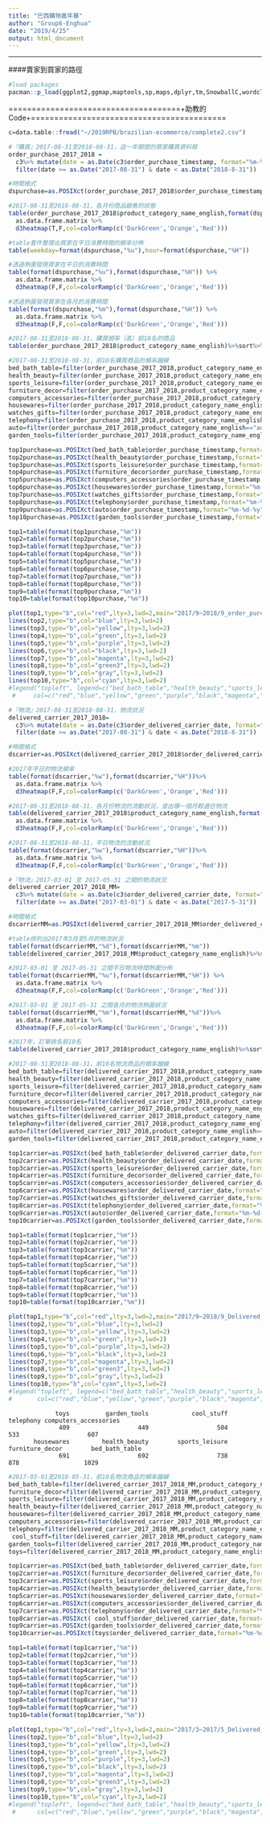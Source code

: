 ```yaml
---
title: "巴西購物嘉年華"
author: "Group6-Enghua"
date: "2019/4/25"
output: html_document
---
```

<hr>
####賣家到買家的路徑
```r
#load packages
pacman::p_load(ggplot2,ggmap,maptools,sp,maps,dplyr,tm,SnowballC,wordcloud,RColorBrewer,plotly,Imap,ggrepel,tidyverse,geosphere,threejs,knitr,data.table,DT,lubridate,dplyr,d3heatmap) 
```


=====================================+助教的Code+==========================================
```r
c=data.table::fread("~/2019RPB/brazilian-ecommerce/complete2.csv")
```


```r
#『購買』2017-08-31至2018-08-31，這一年期間的買家購買資料框
order_purchase_2017_2018 = 
  c3%>% mutate(date = as.Date(c3$order_purchase_timestamp, format="%m-%d-%Y")) %>%
  filter(date >= as.Date("2017-08-31") & date < as.Date("2018-8-31"))
```

```r
#時間格式
dspurchase=as.POSIXct(order_purchase_2017_2018$order_purchase_timestamp,format="%m-%d-%y")
```

```r
#2017-08-31至2018-08-31，各月份商品銷售的狀態
table(order_purchase_2017_2018$product_category_name_english,format(dspurchase,"%m")) %>% 
  as.data.frame.matrix %>% 
  d3heatmap(T,F,col=colorRamp(c('DarkGreen','Orange','Red')))
```

```r
#table套件整理出買家在平日消費時間的頻率分佈
table(weekday=format(dspurchase,"%u"),hour=format(dspurchase,"%H"))
```

```r
#透過熱圖發現買家在平日的消費時間
table(format(dspurchase,"%u"),format(dspurchase,"%H")) %>% 
  as.data.frame.matrix %>% 
  d3heatmap(F,F,col=colorRamp(c('DarkGreen','Orange','Red')))
```

```r
#透過熱圖發現買家在各月的消費時間
table(format(dspurchase,"%m"),format(dspurchase,"%H")) %>% 
  as.data.frame.matrix %>% 
  d3heatmap(F,F,col=colorRamp(c('DarkGreen','Orange','Red')))
```


```r
#2017-08-31至2018-08-31，購買頻率（高）前10名的商品
table(order_purchase_2017_2018$product_category_name_english)%>%sort%>%tail(10)
```

```r
#2017-08-31至2018-08-31，前10名購買商品的頻率趨線
bed_bath_table=filter(order_purchase_2017_2018,product_category_name_english=="bed_bath_table")
health_beauty=filter(order_purchase_2017_2018,product_category_name_english=="health_beauty")
sports_leisure=filter(order_purchase_2017_2018,product_category_name_english=="sports_leisure")
furniture_decor=filter(order_purchase_2017_2018,product_category_name_english=="furniture_decor")
computers_accessories=filter(order_purchase_2017_2018,product_category_name_english=="computers_accessories")
housewares=filter(order_purchase_2017_2018,product_category_name_english=="housewares")
watches_gifts=filter(order_purchase_2017_2018,product_category_name_english=="watches_gifts")
telephony=filter(order_purchase_2017_2018,product_category_name_english=="telephony")
auto=filter(order_purchase_2017_2018,product_category_name_english=="auto")
garden_tools=filter(order_purchase_2017_2018,product_category_name_english=="garden_tools")

top1purchase=as.POSIXct(bed_bath_table$order_purchase_timestamp,format="%m-%d-%y")
top2purchase=as.POSIXct(health_beauty$order_purchase_timestamp,format="%m-%d-%y")
top3purchase=as.POSIXct(sports_leisure$order_purchase_timestamp,format="%m-%d-%y")
top4purchase=as.POSIXct(furniture_decor$order_purchase_timestamp,format="%m-%d-%y")
top5purchase=as.POSIXct(computers_accessories$order_purchase_timestamp,format="%m-%d-%y")
top6purchase=as.POSIXct(housewares$order_purchase_timestamp,format="%m-%d-%y")
top7purchase=as.POSIXct(watches_gifts$order_purchase_timestamp,format="%m-%d-%y")
top8purchase=as.POSIXct(telephony$order_purchase_timestamp,format="%m-%d-%y")
top9purchase=as.POSIXct(auto$order_purchase_timestamp,format="%m-%d-%y")
top10purchase=as.POSIXct(garden_tools$order_purchase_timestamp,format="%m-%d-%y")

top1=table(format(top1purchase,"%m"))
top2=table(format(top2purchase,"%m"))
top3=table(format(top3purchase,"%m"))
top4=table(format(top4purchase,"%m"))
top5=table(format(top5purchase,"%m"))
top6=table(format(top6purchase,"%m"))
top7=table(format(top7purchase,"%m"))
top8=table(format(top8purchase,"%m"))
top9=table(format(top9purchase,"%m"))
top10=table(format(top10purchase,"%m"))

plot(top1,type="b",col="red",lty=3,lwd=2,main="2017/9~2018/9_order_purchase_frequency",xlab="month",ylab="frequency",ylim = c(1,1300))
lines(top2,type="b",col="blue",lty=3,lwd=2)
lines(top3,type="b",col="yellow",lty=3,lwd=2)
lines(top4,type="b",col="green",lty=3,lwd=2)
lines(top5,type="b",col="purple",lty=3,lwd=2)
lines(top6,type="b",col="black",lty=3,lwd=2)
lines(top7,type="b",col="magenta",lty=3,lwd=2)
lines(top8,type="b",col="green3",lty=3,lwd=2)
lines(top9,type="b",col="gray",lty=3,lwd=2)
lines(top10,type="b",col="cyan",lty=3,lwd=2)
#legend("topleft", legend=c("bed_bath_table","health_beauty","sports_leisure","furniture_decor","computers_accessories","housewares","watches_gifts","telephony","auto","garden_tools"),
 #     col=c("red","blue","yellow","green","purple","black","magenta","green3","gray","cyan"),lty=3,lwd=15, cex=0.8)
```

```r
#『物流』2017-08-31至2018-08-31，物流狀況
delivered_carrier_2017_2018= 
  c3%>% mutate(date = as.Date(c3$order_delivered_carrier_date, format="%m-%d-%Y")) %>%
  filter(date >= as.Date("2017-08-31") & date < as.Date("2018-8-31"))
```

```r
#時間格式
dscarrier=as.POSIXct(delivered_carrier_2017_2018$order_delivered_carrier_date,format="%m-%d-%y")
```

```r
#2017年平日的物流頻率
table(format(dscarrier,"%w"),format(dscarrier,"%H"))%>% 
  as.data.frame.matrix %>% 
  d3heatmap(F,F,col=colorRamp(c('DarkGreen','Orange','Red')))
```

```r
#2017-08-31至2018-08-31，各月份物流的流動狀況，查出哪一個月較適合物流
table(delivered_carrier_2017_2018$product_category_name_english,format(dscarrier,"%m")) %>% 
  as.data.frame.matrix %>% 
  d3heatmap(F,F,col=colorRamp(c('DarkGreen','Orange','Red')))
```

```r
#2017-08-31至2018-08-31，平日物流的流動狀況
table(format(dscarrier,"%w"),format(dscarrier,"%H"))%>% 
  as.data.frame.matrix %>% 
  d3heatmap(F,F,col=colorRamp(c('DarkGreen','Orange','Red')))
```



```r
#『物流』2017-03-01 至 2017-05-31 之間的物流狀況
delivered_carrier_2017_2018_MM= 
  c3%>% mutate(date = as.Date(c3$order_delivered_carrier_date, format="%m-%d-%Y")) %>%
  filter(date >= as.Date("2017-03-01") & date < as.Date("2017-5-31"))
```

```r
#時間格式
dscarrierMM=as.POSIXct(delivered_carrier_2017_2018_MM$order_delivered_carrier_date,format="%m-%d-%y")
```

```r
#table排列出2017年3月至5月的物流狀況
table(format(dscarrierMM,"%d"),format(dscarrierMM,"%m"))
table(delivered_carrier_2017_2018_MM$product_category_name_english)%>%sort%>%tail(10)
```

```r
#2017-03-01 至 2017-05-31 之間平日物流時間熱圖分佈
table(format(dscarrierMM,"%u"),format(dscarrierMM,"%H")) %>% 
  as.data.frame.matrix %>% 
  d3heatmap(F,F,col=colorRamp(c('DarkGreen','Orange','Red')))
```

```r
#2017-03-01 至 2017-05-31 之間各月的物流熱圖狀況
table(format(dscarrierMM,"%m"),format(dscarrierMM,"%d"))%>% 
  as.data.frame.matrix %>% 
  d3heatmap(F,F,col=colorRamp(c('DarkGreen','Orange','Red')))
```

```r
#2017年，訂單排名前10名
table(delivered_carrier_2017_2018$product_category_name_english)%>%sort%>%tail(10)
```

```r
#2017-08-31至2018-08-31，前10名物流商品的頻率趨線
bed_bath_table=filter(delivered_carrier_2017_2018,product_category_name_english=="bed_bath_table")
health_beauty=filter(delivered_carrier_2017_2018,product_category_name_english=="health_beauty")
sports_leisure=filter(delivered_carrier_2017_2018,product_category_name_english=="sports_leisure")
furniture_decor=filter(delivered_carrier_2017_2018,product_category_name_english=="furniture_decor")
computers_accessories=filter(delivered_carrier_2017_2018,product_category_name_english=="computers_accessories")
housewares=filter(delivered_carrier_2017_2018,product_category_name_english=="housewares")
watches_gifts=filter(delivered_carrier_2017_2018,product_category_name_english=="watches_gifts")
telephony=filter(delivered_carrier_2017_2018,product_category_name_english=="telephony")
auto=filter(delivered_carrier_2017_2018,product_category_name_english=="auto")
garden_tools=filter(delivered_carrier_2017_2018,product_category_name_english=="garden_tools")

top1carrier=as.POSIXct(bed_bath_table$order_delivered_carrier_date,format="%m-%d-%y")
top2carrier=as.POSIXct(health_beauty$order_delivered_carrier_date,format="%m-%d-%y")
top3carrier=as.POSIXct(sports_leisure$order_delivered_carrier_date,format="%m-%d-%y")
top4carrier=as.POSIXct(furniture_decor$order_delivered_carrier_date,format="%m-%d-%y")
top5carrier=as.POSIXct(computers_accessories$order_delivered_carrier_date,format="%m-%d-%y")
top6carrier=as.POSIXct(housewares$order_delivered_carrier_date,format="%m-%d-%y")
top7carrier=as.POSIXct(watches_gifts$order_delivered_carrier_date,format="%m-%d-%y")
top8carrier=as.POSIXct(telephony$order_delivered_carrier_date,format="%m-%d-%y")
top9carrier=as.POSIXct(auto$order_delivered_carrier_date,format="%m-%d-%y")
top10carrier=as.POSIXct(garden_tools$order_delivered_carrier_date,format="%m-%d-%y")

top1=table(format(top1carrier,"%m"))
top2=table(format(top2carrier,"%m"))
top3=table(format(top3carrier,"%m"))
top4=table(format(top4carrier,"%m"))
top5=table(format(top5carrier,"%m"))
top6=table(format(top6carrier,"%m"))
top7=table(format(top7carrier,"%m"))
top8=table(format(top8carrier,"%m"))
top9=table(format(top9carrier,"%m"))
top10=table(format(top10carrier,"%m"))

plot(top1,type="b",col="red",lty=3,lwd=2,main="2017/9~2018/9_Delivered_carrier_frequency",xlab="month",ylab="frequency",ylim = c(1,1300))
lines(top2,type="b",col="blue",lty=3,lwd=2)
lines(top3,type="b",col="yellow",lty=3,lwd=2)
lines(top4,type="b",col="green",lty=3,lwd=2)
lines(top5,type="b",col="purple",lty=3,lwd=2)
lines(top6,type="b",col="black",lty=3,lwd=2)
lines(top7,type="b",col="magenta",lty=3,lwd=2)
lines(top8,type="b",col="green3",lty=3,lwd=2)
lines(top9,type="b",col="gray",lty=3,lwd=2)
lines(top10,type="b",col="cyan",lty=3,lwd=2)
#legend("topleft", legend=c("bed_bath_table","health_beauty","sports_leisure","furniture_decor","computers_accessories","housewares","watches_gifts","telephony","auto","garden_tools"),
#       col=c("red","blue","yellow","green","purple","black","magenta","green3","cyan","gray"),lty=3,lwd=15, cex=0.8)
```

                 toys          garden_tools            cool_stuff             telephony computers_accessories 
                  409                   449                   504                   533                   607 
           housewares         health_beauty        sports_leisure       furniture_decor        bed_bath_table 
                  691                   692                   738                   878                  1029 


```r
#2017-03-01至2018-05-31，前10名物流商品的頻率趨線
bed_bath_table=filter(delivered_carrier_2017_2018_MM,product_category_name_english=="bed_bath_table")
furniture_decor=filter(delivered_carrier_2017_2018_MM,product_category_name_english=="furniture_decor")
sports_leisure=filter(delivered_carrier_2017_2018_MM,product_category_name_english=="sports_leisure")
health_beauty=filter(delivered_carrier_2017_2018_MM,product_category_name_english=="health_beauty")
housewares=filter(delivered_carrier_2017_2018_MM,product_category_name_english=="housewares")
computers_accessories=filter(delivered_carrier_2017_2018_MM,product_category_name_english=="computers_accessories")
telephony=filter(delivered_carrier_2017_2018_MM,product_category_name_english=="telephony")
 cool_stuff=filter(delivered_carrier_2017_2018_MM,product_category_name_english==" cool_stuff")
garden_tools=filter(delivered_carrier_2017_2018_MM,product_category_name_english=="garden_tools")
toys=filter(delivered_carrier_2017_2018_MM,product_category_name_english=="toys")

top1carrier=as.POSIXct(bed_bath_table$order_delivered_carrier_date,format="%m-%d-%y")
top2carrier=as.POSIXct(furniture_decor$order_delivered_carrier_date,format="%m-%d-%y")
top3carrier=as.POSIXct(sports_leisure$order_delivered_carrier_date,format="%m-%d-%y")
top4carrier=as.POSIXct(health_beauty$order_delivered_carrier_date,format="%m-%d-%y")
top5carrier=as.POSIXct(housewares$order_delivered_carrier_date,format="%m-%d-%y")
top6carrier=as.POSIXct(computers_accessories$order_delivered_carrier_date,format="%m-%d-%y")
top7carrier=as.POSIXct(telephony$order_delivered_carrier_date,format="%m-%d-%y")
top8carrier=as.POSIXct( cool_stuff$order_delivered_carrier_date,format="%m-%d-%y")
top9carrier=as.POSIXct(garden_tools$order_delivered_carrier_date,format="%m-%d-%y")
top10carrier=as.POSIXct(toys$order_delivered_carrier_date,format="%m-%d-%y")

top1=table(format(top1carrier,"%m"))
top2=table(format(top2carrier,"%m"))
top3=table(format(top3carrier,"%m"))
top4=table(format(top4carrier,"%m"))
top5=table(format(top5carrier,"%m"))
top6=table(format(top6carrier,"%m"))
top7=table(format(top7carrier,"%m"))
top8=table(format(top8carrier,"%m"))
top9=table(format(top9carrier,"%m"))
top10=table(format(top10carrier,"%m"))

plot(top1,type="b",col="red",lty=3,lwd=2,main="2017/3~2017/5_Delivered_carrier_frequency",xlab="month",ylab="frequency",ylim = c(1,450))
lines(top2,type="b",col="blue",lty=3,lwd=2)
lines(top3,type="b",col="yellow",lty=3,lwd=2)
lines(top4,type="b",col="green",lty=3,lwd=2)
lines(top5,type="b",col="purple",lty=3,lwd=2)
lines(top6,type="b",col="black",lty=3,lwd=2)
lines(top7,type="b",col="magenta",lty=3,lwd=2)
lines(top8,type="b",col="green3",lty=3,lwd=2)
lines(top9,type="b",col="gray",lty=3,lwd=2)
lines(top10,type="b",col="cyan",lty=3,lwd=2)
#legend("topleft", legend=c("bed_bath_table","health_beauty","sports_leisure","furniture_decor","computers_accessories","housewares","watches_gifts","telephony","auto","garden_tools"),
 #      col=c("red","blue","yellow","green","purple","black","magenta","green3","cyan","gray"),lty=3,lwd=15, cex=0.8)
```








